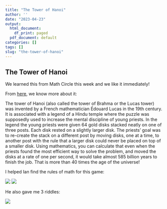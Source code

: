 ```yaml
---
title: "The Tower of Hanoi"
author: ''
date: "2023-04-23"
output:
  html_document:
    df_print: paged
  pdf_document: default
categories: []
tags: []
slug: "the-tower-of-hanoi"
---
```


## The Tower of Hanoi

We learned this from Math Circle this week and we like it immediately!

From [here](https://www.scientificamerican.com/article/the-tower-of-hanoi/), we know more about it:

The tower of Hanoi (also called the tower of Brahma or the Lucas tower) was invented by a French mathematician Édouard Lucas in the 19th century. It is associated with a legend of a Hindu temple where the puzzle was supposedly used to increase the mental discipline of young priests. In the legend the young priests were given 64 gold disks stacked neatly on one of three posts. Each disk rested on a slightly larger disk. The priests' goal was to re-create the stack on a different post by moving disks, one at a time, to another post with the rule that a larger disk could never be placed on top of a smaller disk. Using mathematics, you can calculate that even when the priests found the most efficient way to solve the problem, and moved the disks at a rate of one per second, it would take almost 585 billion years to finish the job. That is more than 40 times the age of the universe!

I helped Ian find the rules of math for this game:

![](/image/tower1.jpg)
![](/image/tower2.jpg)

He also gave me 3 riddles:

![](/image/riddle.jpg)
